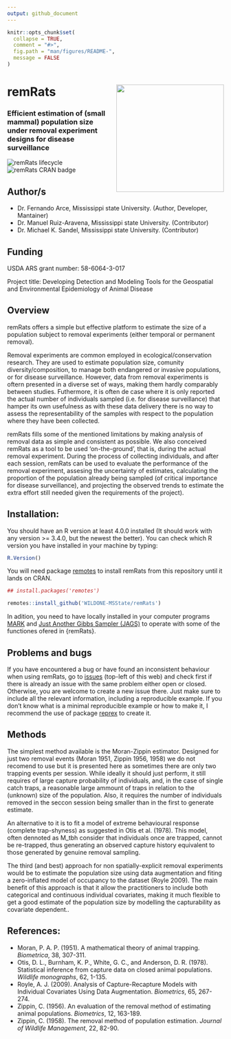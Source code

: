 ```yaml
---
output: github_document
---
```


```r
knitr::opts_chunk$set(
  collapse = TRUE,
  comment = "#>",
  fig.path = "man/figures/README-",
  message = FALSE
)
```


# remRats <img src='man/figures/logo.png' align="right" height="250" />

### Efficient estimation of (small mammal) population size under removal experiment designs for disease surveillance


![remRats lifecycle](man/figures/lifecycle-experimental.svg)
![remRats CRAN badge](man/figures/badge-cran.svg)


## Author/s

- Dr. Fernando Arce, Mississippi state University. (Author, Developer,  Mantainer)
- Dr. Manuel Ruiz-Aravena, Mississippi state University. (Contributor)
- Dr. Michael K. Sandel, Mississippi state University. (Contributor)

## Funding

USDA ARS grant number: 58-6064-3-017

Project title: Developing Detection and Modeling Tools for the Geospatial and Environmental Epidemiology of Animal Disease

## Overview

remRats offers a simple but effective platform to estimate the size of a population subject to removal experiments (either temporal or permanent removal).

Removal experiments are common employed in ecological/conservation research. They are used to estimate population size, comunity diversity/composition, to manage both endangered or invasive populations, or for disease surveillance. However, data from removal experiments is oftern presented in a diverse set of ways, making them hardly comparably between studies. Futhermore, it is often de case where it is only reported the actual number of individuals sampled (i.e. for disease surveillance) that hamper its own usefulness as with these data delivery there is no way to assess the representability of the samples with respect to the population where they have been collected.

remRats fills some of the mentioned limitations by making analysis of removal data as simple and consistent as possible. We also conceived remRats as a tool to be used 'on-the-ground', that is, during the actual removal experiment. During the process of collecting individuals, and after each session, remRats can be used to evaluate the performance of the removal experiment, assesing the uncertainty of estimates, calculating the proportion of the population already being sampled (of critical importance for disease surveillance), and projecting the observed trends to estimate the extra effort still needed given the requirements of the project).

## Installation:

You should have an R version at least 4.0.0 installed (It should work with any version >= 3.4.0, but the newest the better). You can check which R version you have installed in your machine by typing:

```r
R.Version()
```
You will need package [remotes](https://cran.r-project.org/package=remotes) to install remRats from this repository until it lands on CRAN.

```r
## install.packages('remotes')

remotes::install_github('WILDONE-MSState/remRats')
```
In adition, you need to have locally installed in your computer programs [MARK](http://www.phidot.org/software/mark/) and [Just Another Gibbs Sampler (JAGS)](https://mcmc-jags.sourceforge.io/) to operate with some of the functiones ofered in {remRats}.

## Problems and bugs

If you have encountered a bug or have found an inconsistent behaviour when using remRats, go to [issues](https://github.com/WILDONE-MSState/remRats/issues) (top-left of this web) and check first if there is already an issue with the same problem either open or closed. Otherwise, you are welcome to create a new issue there. Just make sure to include all the relevant information, including a reproducible example. If you don't know what is a minimal reproducible example or how to make it, I recommend the use of package [reprex](https://cran.r-project.org/package=reprex) to create it.


## Methods

The simplest method available is the Moran-Zippin estimator. Designed for just two removal events (Moran 1951, Zippin 1956, 1958) we do not recomend to use but it is presented here as sometimes there are only two trapping events per session. While ideally it should just perform, it still requires of large capture probability of individuals, and, in the case of single catch traps, a reasonable large ammount of traps in relation to the (unknown) size of the population. Also, it requires the number of individuals removed in the seccon session being smaller than in the first to generate estimate.

An alternative to it is to fit a model of extreme behavioural response (complete trap-shyness) as suggested in Otis et al. (1978). This model, often dennoted as M_tbh consider that individuals once are trapped, cannot be re-trapped, thus generating an observed capture history equivalent to those generated by genuine removal sampling.

The third (and best) approach for non spatially-explicit removal experiments  would be to estimate the population size using data augmentation and fiting a zero-inflated model of occupancy to the dataset (Royle 2009). The main benefit of this approach is that it allow the practitioners to include both categorical and continuous individual covariates, making it much flexible to get a good estimate of the population size by modelling the capturability as covariate dependent..


## References:

- Moran, P. A. P. (1951). A mathematical theory of animal trapping. *Biometrica*, 38, 307-311.
- Otis, D. L., Burnham, K. P., White, G. C., and Anderson, D. R. (1978). Statistical inference from capture data on closed animal populations. *Wildlife monographs*, 62, 1-135.
- Royle, A. J. (2009). Analysis of Capture-Recapture Models with Individual Covariates Using Data Augmentation. *Biometrics*, 65, 267-274.
- Zippin, C. (1956). An evaluation of the removal method of estimating animal populations. *Biometrics*, 12, 163-189.
- Zippin, C. (1958). The removal method of population estimation. *Journal of Wildlife Management*, 22, 82-90.
